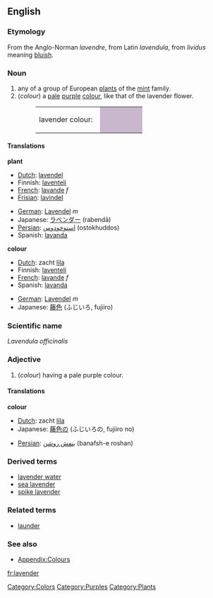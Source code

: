{{wikipedia}}
==English==
===Etymology===
From the Anglo-Norman ''lavendre'', from Latin ''lavendula'', from ''lividus'' meaning [[bluish]].

===Noun===
#any of a group of European [[plant]]s of the [[mint]] family.
#(''colour'') a [[pale]] [[purple]] [[color|colour]], like that of the lavender flower.
#:<table><tr><td>lavender colour: &nbsp;</td><td bgcolor="#C9B8CD" width="80">&nbsp; </td></tr></table>

====Translations====
'''plant'''
{{top}}
*[[Dutch]]: [[lavendel]]
*Finnish: [[laventeli]]
*[[French]]: [[lavande]] ''f''
*[[Frisian]]: [[lavindel]]
{{mid}}
*[[German]]: [[Lavendel]] ''m''
*Japanese: [[ラベンダー]] (rabendā)
*[[Persian]]: [[استوخودوس]] (ostokhuddos)
*Spanish: [[lavanda]]
{{bottom}}

'''colour'''
{{top}}
*[[Dutch]]: zacht [[lila]]
*Finnish: [[laventeli]]
*[[French]]: [[lavande]] ''f''
*Spanish: [[lavanda]]
{{mid}}
*[[German]]: [[Lavendel]] ''m''
*Japanese: [[藤色]] (ふじいろ, fujiiro)
{{bottom}}

===Scientific name===
''Lavendula officinalis''



===Adjective===
#(''colour'') having a pale purple colour. 

====Translations====
'''colour'''
{{top}}
*[[Dutch]]: zacht [[lila]]
*Japanese: [[藤色]]の (ふじいろの, fujiiro no)
{{mid}}
*[[Persian]]: [[بنفش روشن]] (banafsh-e roshan)
{{bottom}}

===Derived terms===
*[[lavender water]]
*[[sea lavender]]
*[[spike lavender]]

===Related terms===
*[[launder]]

===See also===
*[[Wiktionary_Appendix:Colours|Appendix:Colours]]

[[Category:Colors]]
[[Category:Purples]]
[[Category:Plants]]

[[fr:lavender]]